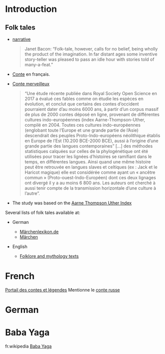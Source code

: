 

# Introduction

## Folk tales

- [narrative](https://en.wikipedia.org/wiki/Narrative)

    > Janet Bacon: "Folk-tale, however, calls for no belief, being wholly the
    > product of the imagination. In far distant ages some inventive story-teller
    > was pleased to pass an idle hour with stories told of many-a-feat."

- [Conte](https://fr.wikipedia.org/wiki/Conte) en français. 

- [Conte merveilleux](https://fr.wikipedia.org/wiki/Conte_merveilleux)

    > "Une étude récente publiée dans Royal Society Open Science en 2017 a 
    > évalué ces fables comme on étudie les espèces en évolution, et conclut 
    > que certains des contes d'occident pourraient dater d'au moins 6000 ans, 
    > à partir d'un corpus massif de plus de 2000 contes déposé en ligne, 
    > provenant de différentes cultures indo-européennes (index 
    > Aarne-Thompson-Uther, compilé en 2004. Toutes ces cultures 
    > indo-européennes (englobant toute l'Europe et une grande partie de 
    > l'Asie) descendrait des peuples Proto-Indo-européens néolithique établis 
    > en Europe de l'Est (10.200 BCE-2000 BCE), aussi à l'origine d'une grande 
    > partie des langues contemporaines" [...] des méthodes statistiques 
    > calquées sur celles de la phylogénétique ont été utilisées pour tracer 
    > les lignées d'histoires se ramifiant dans le temps, en différentes 
    > langues. Ainsi quand une même histoire peut être retrouvée en langues 
    > slaves et celtiques (ex : Jack et le Haricot magique) elle est considérée 
    > comme ayant un « ancêtre commun » (Proto-ouest-Indo-Européen) dont ces 
    > deux lignages ont divergé il y a au moins 6 800 ans. Les auteurs ont 
    > cherché à aussi tenir compte de la transmission horizontale d'une culture 
    > à l'autre".

- The study was based on the [Aarne Thompson Uther 
  Index](https://en.wikipedia.org/wiki/Aarne%E2%80%93Thompson%E2%80%93Uther_Index)

Several lists of folk tales available at:

* German 

    - [Märchenlexikon.de](http://www.maerchenlexikon.de/suchemotiv.htm)
    - [Märchen](https://de.wikipedia.org/wiki/M%C3%A4rchen)

* English 
  
    - [Folklore and mythology texts](http://www.pitt.edu/~dash/folktexts.html)



# French 

[Portail des contes et légendes](https://fr.wikipedia.org/wiki/Portail:Contes)
Mentionne le [conte russe](https://fr.wikipedia.org/wiki/Conte_russe)


# German



# Baba Yaga

fr.wikipedia [Baba Yaga](https://fr.wikipedia.org/wiki/Baba_Yaga_(mythologie))

